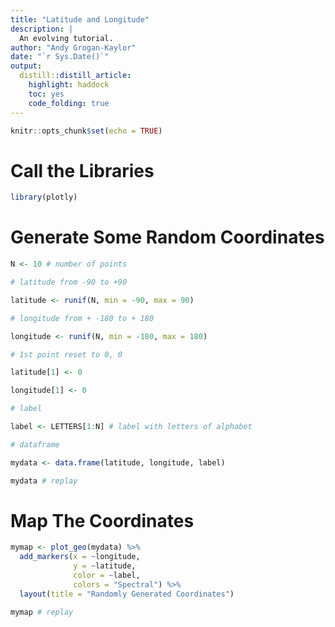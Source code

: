 ```yaml
---
title: "Latitude and Longitude"
description: |
  An evolving tutorial.
author: "Andy Grogan-Kaylor"
date: "`r Sys.Date()`"
output:
  distill::distill_article:
    highlight: haddock
    toc: yes
    code_folding: true
---
```


```r

knitr::opts_chunk$set(echo = TRUE)

```

# Call the Libraries

```r

library(plotly)

```

# Generate Some Random Coordinates

```r

N <- 10 # number of points

# latitude from -90 to +90

latitude <- runif(N, min = -90, max = 90) 

# longitude from + -180 to + 180

longitude <- runif(N, min = -180, max = 180) 

# 1st point reset to 0, 0

latitude[1] <- 0

longitude[1] <- 0

# label

label <- LETTERS[1:N] # label with letters of alphabet

# dataframe

mydata <- data.frame(latitude, longitude, label)

mydata # replay

```

# Map The Coordinates

```r

mymap <- plot_geo(mydata) %>%
  add_markers(x = ~longitude,
              y = ~latitude,
              color = ~label,
              colors = "Spectral") %>%
  layout(title = "Randomly Generated Coordinates")

mymap # replay

```

